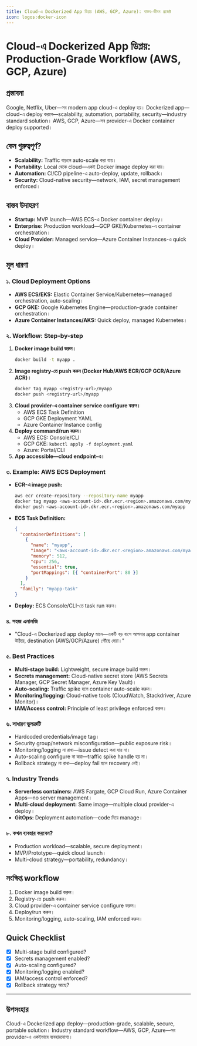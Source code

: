 ```yaml
---
title: Cloud-এ Dockerized App ডিপ্লয় (AWS, GCP, Azure): বাস্তব-জীবন প্রজেক্ট
icon: logos:docker-icon
---
```


# Cloud-এ Dockerized App ডিপ্লয়: Production-Grade Workflow (AWS, GCP, Azure)

## প্রস্তাবনা

Google, Netflix, Uber—সব modern app cloud-এ deploy হয়। Dockerized app—cloud-এ deploy করলে—scalability, automation, portability, security—industry standard solution। AWS, GCP, Azure—সব provider-এ Docker container deploy supported।

## কেন গুরুত্বপূর্ণ?

- **Scalability:** Traffic বাড়লে auto-scale করা যায়।
- **Portability:** Local থেকে cloud—একই Docker image deploy করা যায়।
- **Automation:** CI/CD pipeline-এ auto-deploy, update, rollback।
- **Security:** Cloud-native security—network, IAM, secret management enforced।

## বাস্তব উদাহরণ

- **Startup:** MVP launch—AWS ECS-এ Docker container deploy।
- **Enterprise:** Production workload—GCP GKE/Kubernetes-এ container orchestration।
- **Cloud Provider:** Managed service—Azure Container Instances-এ quick deploy।

## মূল ধারণা

### ১. Cloud Deployment Options

- **AWS ECS/EKS:** Elastic Container Service/Kubernetes—managed orchestration, auto-scaling।
- **GCP GKE:** Google Kubernetes Engine—production-grade container orchestration।
- **Azure Container Instances/AKS:** Quick deploy, managed Kubernetes।

### ২. Workflow: Step-by-step

1. **Docker image build করুন।**
   ```bash
   docker build -t myapp .
   ```
2. **Image registry-তে push করুন (Docker Hub/AWS ECR/GCP GCR/Azure ACR)।**
   ```bash
   docker tag myapp <registry-url>/myapp
   docker push <registry-url>/myapp
   ```
3. **Cloud provider-এ container service configure করুন।**
   - AWS ECS Task Definition
   - GCP GKE Deployment YAML
   - Azure Container Instance config
4. **Deploy command/run করুন।**
   - AWS ECS: Console/CLI
   - GCP GKE: `kubectl apply -f deployment.yaml`
   - Azure: Portal/CLI
5. **App accessible—cloud endpoint-এ।**

### ৩. Example: AWS ECS Deployment

- **ECR-এ image push:**
  ```bash
  aws ecr create-repository --repository-name myapp
  docker tag myapp <aws-account-id>.dkr.ecr.<region>.amazonaws.com/myapp
  docker push <aws-account-id>.dkr.ecr.<region>.amazonaws.com/myapp
  ```
- **ECS Task Definition:**
  ```json
  {
    "containerDefinitions": [
      {
        "name": "myapp",
        "image": "<aws-account-id>.dkr.ecr.<region>.amazonaws.com/myapp",
        "memory": 512,
        "cpu": 256,
        "essential": true,
        "portMappings": [{ "containerPort": 80 }]
      }
    ],
    "family": "myapp-task"
  }
  ```
- **Deploy:** ECS Console/CLI-তে task run করুন।

### ৪. সহজ এনালজি

- "Cloud-এ Dockerized app deploy মানে—একটি বড় বাসে আপনার app container উঠিয়ে, destination (AWS/GCP/Azure) পৌঁছে দেয়া।"

### ৫. Best Practices

- **Multi-stage build:** Lightweight, secure image build করুন।
- **Secrets management:** Cloud-native secret store (AWS Secrets Manager, GCP Secret Manager, Azure Key Vault)।
- **Auto-scaling:** Traffic spike হলে container auto-scale করুন।
- **Monitoring/logging:** Cloud-native tools (CloudWatch, Stackdriver, Azure Monitor)।
- **IAM/Access control:** Principle of least privilege enforced করুন।

### ৬. সাধারণ ভুলত্রুটি

- Hardcoded credentials/image tag।
- Security group/network misconfiguration—public exposure risk।
- Monitoring/logging না রাখা—issue detect করা যায় না।
- Auto-scaling configure না করা—traffic spike handle হয় না।
- Rollback strategy না রাখা—deploy fail হলে recovery নেই।

### ৭. Industry Trends

- **Serverless containers:** AWS Fargate, GCP Cloud Run, Azure Container Apps—no server management।
- **Multi-cloud deployment:** Same image—multiple cloud provider-এ deploy।
- **GitOps:** Deployment automation—code দিয়ে manage।

### ৮. কখন ব্যবহার করবেন?

- Production workload—scalable, secure deployment।
- MVP/Prototype—quick cloud launch।
- Multi-cloud strategy—portability, redundancy।

## সংক্ষিপ্ত workflow

1. Docker image build করুন।
2. Registry-তে push করুন।
3. Cloud provider-এ container service configure করুন।
4. Deploy/run করুন।
5. Monitoring/logging, auto-scaling, IAM enforced করুন।

## Quick Checklist

- [x] Multi-stage build configured?
- [x] Secrets management enabled?
- [x] Auto-scaling configured?
- [x] Monitoring/logging enabled?
- [x] IAM/access control enforced?
- [x] Rollback strategy আছে?

---

## উপসংহার

Cloud-এ Dockerized app deploy—production-grade, scalable, secure, portable solution। Industry standard workflow—AWS, GCP, Azure—সব provider-এ একইভাবে ব্যবহারযোগ্য।

